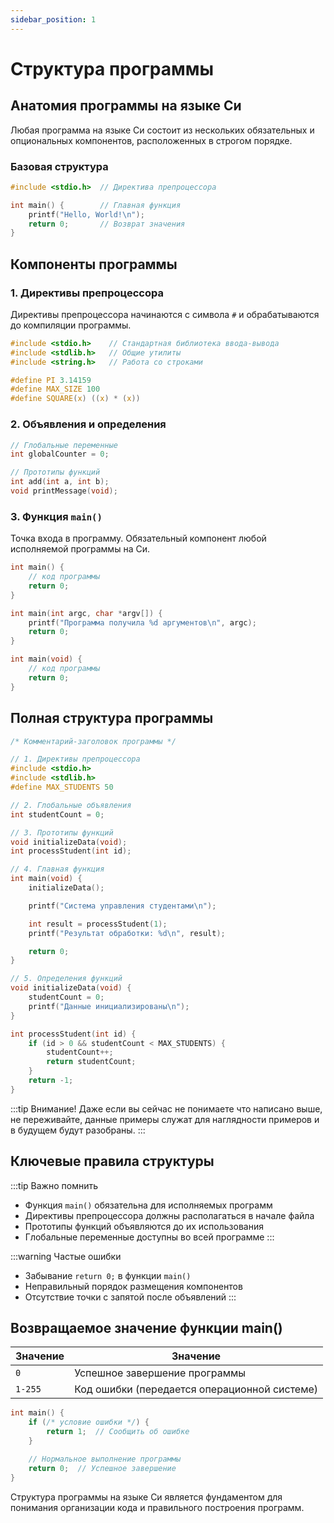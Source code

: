 ```yaml
---
sidebar_position: 1
---
```


# Структура программы


## Анатомия программы на языке Си

Любая программа на языке Си состоит из нескольких обязательных и опциональных компонентов, расположенных в строгом порядке.

### Базовая структура

```c
#include <stdio.h>  // Директива препроцессора

int main() {        // Главная функция
    printf("Hello, World!\n");
    return 0;       // Возврат значения
}
```

## Компоненты программы

### 1. Директивы препроцессора

Директивы препроцессора начинаются с символа `#` и обрабатываются до компиляции программы.

<Tabs>
<TabItem value="include" label="Подключение библиотек" default>

```c
#include <stdio.h>    // Стандартная библиотека ввода-вывода
#include <stdlib.h>   // Общие утилиты
#include <string.h>   // Работа со строками
```

</TabItem>
<TabItem value="define" label="Определение констант">

```c
#define PI 3.14159
#define MAX_SIZE 100
#define SQUARE(x) ((x) * (x))
```

</TabItem>
</Tabs>

### 2. Объявления и определения

```c
// Глобальные переменные
int globalCounter = 0;

// Прототипы функций
int add(int a, int b);
void printMessage(void);
```

### 3. Функция `main()`

Точка входа в программу. Обязательный компонент любой исполняемой программы на Си.

<Tabs>
<TabItem value="simple" label="Простая форма" default>

```c
int main() {
    // код программы
    return 0;
}
```

</TabItem>
<TabItem value="args" label="С параметрами командной строки">

```c
int main(int argc, char *argv[]) {
    printf("Программа получила %d аргументов\n", argc);
    return 0;
}
```

</TabItem>
<TabItem value="void" label="Без параметров">

```c
int main(void) {
    // код программы
    return 0;
}
```

</TabItem>
</Tabs>

## Полная структура программы

```c
/* Комментарий-заголовок программы */

// 1. Директивы препроцессора
#include <stdio.h>
#include <stdlib.h>
#define MAX_STUDENTS 50

// 2. Глобальные объявления
int studentCount = 0;

// 3. Прототипы функций
void initializeData(void);
int processStudent(int id);

// 4. Главная функция
int main(void) {
    initializeData();

    printf("Система управления студентами\n");

    int result = processStudent(1);
    printf("Результат обработки: %d\n", result);

    return 0;
}

// 5. Определения функций
void initializeData(void) {
    studentCount = 0;
    printf("Данные инициализированы\n");
}

int processStudent(int id) {
    if (id > 0 && studentCount < MAX_STUDENTS) {
        studentCount++;
        return studentCount;
    }
    return -1;
}
```

:::tip Внимание!
Даже если вы сейчас не понимаете что написано выше, не переживайте, данные примеры служат для наглядности примеров и в будущем будут разобраны.
:::

## Ключевые правила структуры

:::tip Важно помнить
- Функция `main()` обязательна для исполняемых программ
- Директивы препроцессора должны располагаться в начале файла
- Прототипы функций объявляются до их использования
- Глобальные переменные доступны во всей программе
:::

:::warning Частые ошибки
- Забывание `return 0;` в функции `main()`
- Неправильный порядок размещения компонентов
- Отсутствие точки с запятой после объявлений
:::

## Возвращаемое значение функции main()

| Значение | Значение |
|----------|----------|
| `0` | Успешное завершение программы |
| `1-255` | Код ошибки (передается операционной системе) |

```c
int main() {
    if (/* условие ошибки */) {
        return 1;  // Сообщить об ошибке
    }

    // Нормальное выполнение программы
    return 0;  // Успешное завершение
}
```

Структура программы на языке Си является фундаментом для понимания организации кода и правильного построения программ.
